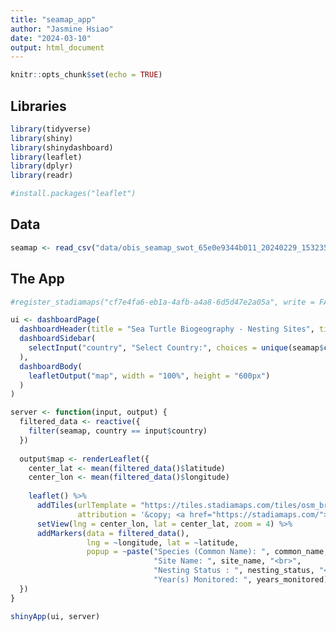 ```yaml
---
title: "seamap_app"
author: "Jasmine Hsiao"
date: "2024-03-10"
output: html_document
---
```


```r
knitr::opts_chunk$set(echo = TRUE)
```

## Libraries
```r
library(tidyverse)
library(shiny)
library(shinydashboard)
library(leaflet)
library(dplyr)
library(readr)
```

```r
#install.packages("leaflet")
```

## Data
```r
seamap <- read_csv("data/obis_seamap_swot_65e0e9344b011_20240229_153235_site_locations_csv.csv")
```


## The App
```r
#register_stadiamaps("cf7e4fa6-eb1a-4afb-a4a8-6d5d47e2a05a", write = FALSE)
```

```r
ui <- dashboardPage(
  dashboardHeader(title = "Sea Turtle Biogeography - Nesting Sites", titleWidth = 400),
  dashboardSidebar(
    selectInput("country", "Select Country:", choices = unique(seamap$country), selected = "Australia")
  ),
  dashboardBody(
    leafletOutput("map", width = "100%", height = "600px")
  )
)

server <- function(input, output) {
  filtered_data <- reactive({
    filter(seamap, country == input$country)
  })
  
  output$map <- renderLeaflet({
    center_lat <- mean(filtered_data()$latitude)
    center_lon <- mean(filtered_data()$longitude)
    
    leaflet() %>%
      addTiles(urlTemplate = "https://tiles.stadiamaps.com/tiles/osm_bright/{z}/{x}/{y}{r}.png",
               attribution = '&copy; <a href="https://stadiamaps.com/">Stadia Maps</a> contributors') %>%
      setView(lng = center_lon, lat = center_lat, zoom = 4) %>%
      addMarkers(data = filtered_data(),
                 lng = ~longitude, lat = ~latitude,
                 popup = ~paste("Species (Common Name): ", common_name, "<br>",
                                "Site Name: ", site_name, "<br>",
                                "Nesting Status : ", nesting_status, "<br>",
                                "Year(s) Monitored: ", years_monitored))
  })
}

shinyApp(ui, server)

```



